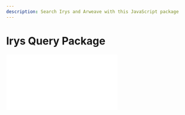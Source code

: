 ```yaml
---
description: Search Irys and Arweave with this JavaScript package
---
```



# Irys Query Package

<div
	className="video mt-5 -mb-10"
	style={{
		position: "relative",
		paddingBottom: "56.25%" /* 16:9 */,
		paddingTop: 25,
		height: 0,
	}}
>
	<iframe
		style={{
			position: "absolute",
			top: 0,
			left: 0,
			width: "80%",
			height: "80%",
		}}
		src={`https://www.youtube.com/embed/zD0XNzw90lc`}
		frameBorder="0"
	/>
</div>


The query package enables users to search Irys and Arweave through an intuitive JavaScript package. It is easily implemented in a few lines of code.	

<Callout type="info" emoji="ℹ️">
The query package is for searching transaction metadata on Irys and Arweave, and also Arweave block information. Once you've found transactions, use the transaction ID to [download](/developer-docs/downloading) the associated data. 
</Callout>


## Installation

Install via npm:

```console
npm install @irys/query
```

and yarn:

```console
yarn add @irys/query
```

## Imports

Import with:

```js
import Query from "@irys/query";
```

## Creating a `Query` object

Start by instantiating a new `Query` object, this is a shared instance you can reuse each time you want to execute a new query.

```js
const myQuery = new Query();
```

Then execute a query by chaining together a series of functions that collaboratively narrow down the results returned.

To retrieve the 20 latest transactions with the tag `Content-Type` set to `image/png` on Irys:

```js
const results = await myQuery
	.search("irys:transactions")
	.tags([{ name: "Content-Type", values: ["image/png"] }])
	.sort("ASC")
	.limit(20);
```

## Query location (mainnet, devnet, arweave)

The `Query` class defaults to querying Irys' mainnet. To search Irys' devnet or Arweave, use the `network` parameter.

### Irys mainnet
```js
// Either will work
const myQuery = new Query();
const myQuery = new Query({ network: "mainnet" });
```

### Irys devnet
```js
const myQuery = new Query({ network: "devnet" });
```

### Arweave
```js
const myQuery = new Query({ network: "arweave" });
```

## Overriding default Endpoint

You can override the default GraphQL endpoint using the `url` parameter. Most users will not need this feature. 

```js
const myQuery = new Query({ url: "https://arweave-search.goldsky.com/graphql" });
```

## Query type

Using the `Query` class users can search any of:

-   Irys transactions
-   Arweave transactions
-   Arweave blocks

The search location is specified by passing a parameter to the [`search()`](/developer-docs/query-sdk/api/search) function.

```js
const results = await myQuery.search("irys:transactions");
```

The selected search type influences the [returned fields](/developer-docs/querying/query-package#limiting-fields-returned) and the availability of specific query functions.

| Function                                         | irys:transactions | arweave:transactions | arweave:blocks |
| ------------------------------------------------ | ----------------- | -------------------- | -------------- |
| [`search()`](./api/search)                       | Yes               | Yes                  | Yes            |
| [`tags()`](./api/tags)                           | Yes               | Yes                  | No             |
| [`ids()`](./api/ids)                             | Yes               | Yes                  | Yes            |
| [`from()`](./api/from)                           | Yes               | Yes                  | No             |
| [`to()`](./api/to)                               | No                | Yes                  | No             |
| [`token()`](./api/token)                         | Yes               | No                   | No             |
| [`fromTimestamp()`](./api/fromTimestamp)         | Yes               | No                   | Yes            |
| [`toTimestamp()`](./api/toTimestamp)             | Yes               | No                   | Yes            |
| [`minHeight()`](./api/minHeight)                 | No                | No                   | Yes            |
| [`maxHeight()`](./api/maxHeight)                 | No                | No                   | Yes            |
| [`sort()`](./api/sort)                           | Yes               | Yes                  | Yes            |
| [`limit()`](./api/limit)                         | Yes               | Yes                  | Yes            |
| [`stream()`](./api/stream)                       | Yes               | Yes                  | Yes            |
| [`fields()`](./api/fields)                       | Yes               | Yes                  | Yes            |

## Timestamp

Use the `fromTimestamp()` and `toTimestamp()` functions to search for transactions by timestamp. Results returned are `>= fromTimestamp` and `< toTimestamp`.

You can search by passing `Date` objects to the functions:

```js
const results = await myQuery
	.search("irys:transactions")
	.fromTimestamp(new Date("2023-07-01"))
	.toTimestamp(new Date("2023-07-03"));
```

Or by using UNIX timestamps in millisecond format:

```js
const results = await myQuery
	.search("irys:transactions")
	.fromTimestamp(1688144401000)
	.toTimestamp(1688317201000);
```

<Callout type="info" emoji="ℹ️">
	Irys timestamps are accurate to the millisecond, so you need to provide a timestamp in millisecond format. You can
	convert from human-readable time to UNIX timestamp using websites like [Epoch101](https://www.epoch101.com/), be
	sure to convert in **millisecond** format, not **second**.
</Callout>

## Tags

Use the `tags()` function to search [metadata tags](/developer-docs/tags) attached to transactions during upload.

Search for a single tag name / value pair:

```js
const results = await myQuery
	.search("irys:transactions")
	.tags([{ name: "Content-Type", values: ["image/png"] }]);
```

Search for a single tag name with a list of possible values. The search uses OR logic and returns transactions tagged with ANY provided value.

```js
const results = await myQuery
	.search("irys:transactions")
	.tags([{ name: "Content-Type", values: ["image/png", "image/jpg"] }]);
```

Search for multiple tags. The search uses AND logic and returns transactions tagged with ALL provided values.

```js
const results = await myQuery.search("irys:transactions")
	.tags([
		{ name: "Content-Type", values: ["image/png"] },
		{ name: "Application-ID", values: ["myApp"] },
]);
```

You can also search Arweave by tags:

```js
const results = await myQuery
	.search("arweave:transactions")
	.tags([{ name: "Content-Type", values: ["image/png", "image/jpg"] }]);
```

## Transaction id

Use the `ids()` function to by transaction ID. The search uses OR logic and returns transactions tagged with ANY provided value:

```js
const results = await myQuery
	.search("irys:transactions")
	.ids(["xXyv3u9nHHWGiMJl_DMgLwwRdOTlIlQZyqaK_rOkNZw", "_xE7tG1kl2FgCUDgJ5jNJeVA6R5kuys7A6f1qfh9_Kw"]);
```

You can also search Arweave by transaction ID.

```js
const results = await myQuery
	.search("arweave:transactions")
	.ids(["xXyv3u9nHHWGiMJl_DMgLwwRdOTlIlQZyqaK_rOkNZw", "_xE7tG1kl2FgCUDgJ5jNJeVA6R5kuys7A6f1qfh9_Kw"]);
```

## Transaction sender

Use the `from()` function to search by wallet addresses used when signing and paying for the upload. Addresses from any of [Irys' supported chains](/overview/supported-tokens) are accepted.

The search employs OR logic, returning transactions tagged with ANY provided value:

```js
const results = await myQuery
	.search("irys:transactions")
	.from(["UsWPlOBHRyfWcbrlC5sV3-pNUjOQEI5WmDxLnypc93I", "0x4adDE0b3C686B4453e007994edE91A7832CF3c99"]);
```

When searching Arweave by transaction sender, only Arweave addresses are accepted:

```js
const results = await myQuery
	.search("arweave:transactions")
	.from(["TrnCnIGq1tx8TV8NA7L2ejJJmrywtwRfq9Q7yNV6g2A"]);
```

## Transaction recipient

Use the `to()` function to search for the wallet address of the transaction recipient. This works on Arweave only and is used when there's a fund transfer.

```js
const results = await myQuery
	.search("arweave:transactions")
	.to("TrnCnIGq1tx8TV8NA7L2ejJJmrywtwRfq9Q7yNV6g2A");
```

## Token

Use the `token()` function to search based on the token name used to pay for the upload. Any of [these values](/overview/supported-tokens) are acceptable.

```js
const results = await myQuery
	.search("irys:transactions")
	.token("solana");
```

## Block id

Use the `ids()` function to search for Arweave blocks with the specified IDs.

```js
const results = await myQuery
	.search("arweave:blocks")
	.ids(["R0ZLe4RvHxLJLzI1Z9ppyYVWFyHW4D1YrxXKuA9PGrwkk2QAuXCnD1xOJe-QOz4l"]);
```

## Block height

Use the `mixHeight()` and `maxHeight()` functions to search for blocks within the specified block height range. Results are `>= minHeight and < maxHeight`.

```js
const results = await myQuery
	.search("arweave:blocks")
	.minHeight(1188272)
	.maxHeight(1188279);
```

Or for transactions within the specified block height range. Results are `>= minHeight and < maxHeight`.

```js
const results = await myQuery
	.search("arweave:transactions")
	.minHeight(1188272)
	.maxHeight(1188279);
```

### Converting timestamp to block height

Arweave block time is approximately 2 minutes. Use this code to find the closest block height for a given timestamp.

```ts
import Arweave from "@irys/arweave";
const arweave = new Arweave();

export const getBlock = async (height) => {
	const timestamp = (await arweave.blocks.getByHeight(height)).timestamp;
	if (typeof timestamp === "number" && isFinite(timestamp) && !isNaN(timestamp) && timestamp > 0)
		return timestamp * 1000;
	throw new Error(`Illegal block timestamp: ${timestamp}`);
};

export async function getBlockHeightFromTime(time: number, aimFor?: "before" | "after"): Promise<number> {
	const currentHeight = (await arweave.network.getInfo()).height;
	const avgBlockTime = 2 * 60 * 1000;
	const estimateHeightDelta = Math.ceil((Date.now() - time) / avgBlockTime);
	const estimateHeight = currentHeight - estimateHeightDelta;
	// Get blocks from around the estimate
	const height = estimateHeight;

	let wobble = 0;
	let closestDelta = Infinity;
	let closestHeight = 0;
	let twoClosest = 0; // Below will flip flop between two values at mimimum

	for (let i = 0; i < 30; i++) {
		const testHeight = height + wobble;
		const timestamp = await getBlock(testHeight);
		const cDelta = timestamp - time;
		console.log(`Delta: ${cDelta / 1000}s, height: ${testHeight}, Date: ${new Date(timestamp)}`);
		if (cDelta === twoClosest) break;
		if (i % 2 === 0) twoClosest = cDelta;
		if (Math.abs(cDelta) > 20 * 60 * 1000) {
			wobble += Math.floor((cDelta / avgBlockTime) * 0.75) * -1;
		} else {
			wobble += cDelta > 0 ? -1 : 1;
		}
		if (Math.abs(cDelta) < Math.abs(closestDelta)) {
			closestDelta = cDelta;
			closestHeight = testHeight;
		}
	}

	// Before will have -ve delta, after will have +ve delta
	if (aimFor === "before") {
		if (closestDelta > 0) {
			closestHeight -= 1;
		}
	} else if (aimFor === "after") {
		if (closestDelta < 0) {
			closestHeight += 1;
		}
	}
	return closestHeight;
}
```

## Sorting

Use the `sort()` function to sort results by timestamp in ascending order:

```js
const results = await myQuery
	.search("irys:transactions")
	.token("ethereum")
	.sort("ASC");
```

or descending order:

```js
const results = await myQuery
	.search("irys:transactions")
	.token("matic")
	.sort("DESC");
```

## First result

Use the `first()` function to return only the first result:

```js
const results = await myQuery
	.search("irys:transactions")
	.tags([{ name: "Content-Type", values: ["image/png"] }])
	.first();
```

## Limiting search results

Use the `limit()` function to limit the maximum number of results returned. This overrides the default value of 1000 results when searching Irys and 100 when searching Arweave directly.

```js
const results = await myQuery
	.search("irys:transactions")
	.ids(["xXyv3u9nHHWGiMJl_DMgLwwRdOTlIlQZyqaK_rOkNZw", "_xE7tG1kl2FgCUDgJ5jNJeVA6R5kuys7A6f1qfh9_Kw"])
	.limit(20);
```

## Pagination / streaming

Use the `stream()` function to manage large results sets. This function returns an iterable stream that continuously yields results as long as your query keeps producing them.

```js
// Create the stream
const stream = await myQuery
	.search("irys:transactions")
	.token("solana")
	.stream();

// Iterate over the results
for await (const result of stream) {
	console.log(result);
}
```

## Limiting fields returned

Use the `fields()` function to limit the fields returned. To limit the results, set a field's value to `false` or omit it entirely.

The fields available for retrieval depend on the search type, when searching `irys:transactions`, the following fields are available:

```js
.fields({
	id: true, // Transaction ID
	token: true, // Token used for payment
	address: true, // Cross-chain address used for signing and payment
	receipt: {
		deadlineHeight: true, // The block number by which the transaction must be finalized on Arweave
		signature: true, // A signed deep hash of the JSON receipt
		timestamp: true, // Timestamp, millisecond accurate, of the time the uploaded was verified
		version: true, // The receipt version, currently 1.0.0
	},
	tags: { // An array of tags associated with the upload
		name: true,
		value: true,
	},
	signature: true, // A signed deep hash of the JSON receipt
	timestamp: true, // Timestamp, millisecond accurate, of the time the uploaded was verified
})
```

When searching by `arweave:transactions` the following fields are available:

```js
.fields({
	id: true, // Transaction ID
	tags: {
		// Tags associated with the upload
		name: true,
		value: true,
	},
	anchor: true,
	block: {
		height: true, // Block height
		id: true, // Block ID
		previous: true, // Todo
		timestamp: true, // Block timestamp
	},
	bundledIn: {
		id: true,
	},
	data: {
		size: true, // Data size
		type: true, // Date type
	},
	fee: {
		ar: true, // Fee paid in AR
		winston: true, // Fee paid in Winston
	},
	owner: {
		address: true, // Transation originator
		key: true, // Public key
	},
	quantity: {
		ar: true, // Amount of AR transferred (for token transfers)
		winston: true, // Amount of AR transferred (for token transfers)
	},
	recipient: true, // Transfer recipient (for token transfers)
	signature: true, // Transaction signature
})
```

When searching by `arweave:blocks` the following fields are available:

```js
.fields({
	height: true,
	id: true,
	previous: true,
	timestamp: true,
})
```
